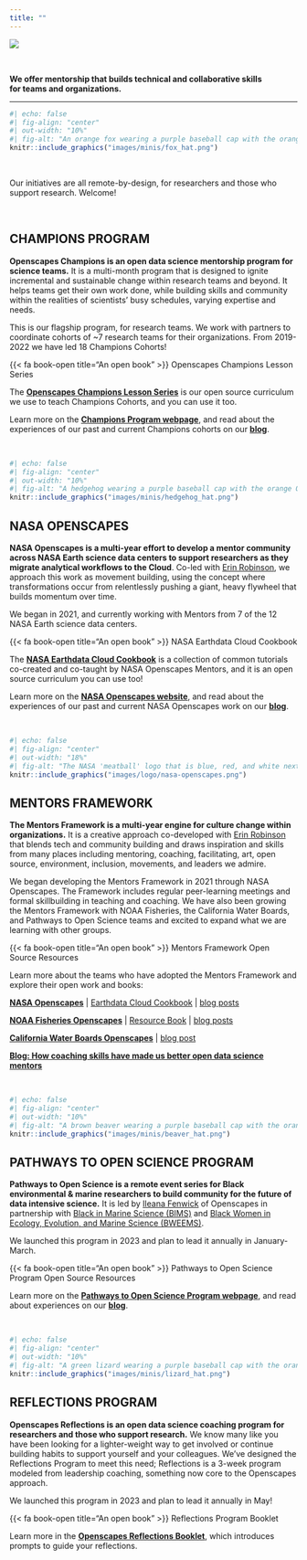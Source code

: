 ```yaml
---
title: ""
---
```


::: {.column-screen}
![](images/banner_imgs/text_banners/initiatives_banner.png)

<br>

::: {.white-div}
::: {.medium-body-text .center-text}
**We offer mentorship that builds technical and collaborative skills<br>for teams and organizations.**
:::

---

```r
#| echo: false
#| fig-align: "center"
#| out-width: "10%"
#| fig-alt: "An orange fox wearing a purple baseball cap with the orange Openscapes logo on the front holds a white flag that says, 'Welcome!' in its outstretched arm."
knitr::include_graphics("images/minis/fox_hat.png")
```

<br>

Our initiatives are all remote-by-design, for researchers and those who support research.  Welcome!
 
<br> 

## CHAMPIONS PROGRAM

**Openscapes Champions is an open data science mentorship program for science teams.** It is a multi-month program that is designed to ignite incremental and sustainable change within research teams and beyond. It helps teams get their own work done, while building skills and community within the realities of scientists' busy schedules, varying expertise and needs.

This is our flagship program, for research teams. We work with partners to coordinate cohorts of ~7 research teams for their organizations. From 2019-2022 we have led 18 Champions Cohorts!

::: {.yellow-bg}
::: {.medium-body-text .center-text}
{{< fa book-open title="An open book" >}} Openscapes Champions Lesson Series
:::
::: {.center-text}
The [**Openscapes Champions Lesson Series**](https://openscapes.github.io/series) is our open source curriculum we use to teach Champions Cohorts, and you can use it too.

Learn more on the [**Champions Program webpage**](champions_program.qmd), and read about the experiences of our past and current Champions cohorts on our [**blog**](blog.qmd#category=champions).
:::
:::


<br>

```r
#| echo: false
#| fig-align: "center"
#| out-width: "10%"
#| fig-alt: "A hedgehog wearing a purple baseball cap with the orange Openscapes logo on the front has a single map tucked under one arm and holds a stack of maps in its other outstretched arm."
knitr::include_graphics("images/minis/hedgehog_hat.png")
```


## NASA OPENSCAPES


**NASA Openscapes is a multi-year effort to develop a mentor community across NASA Earth science data centers to support researchers as they migrate analytical workflows to the Cloud**. Co-led with [Erin Robinson](https://erinrobinson.info/), we approach this work as movement building, using the concept where transformations occur from relentlessly pushing a giant, heavy flywheel that builds momentum over time.

We began in 2021, and currently working with Mentors from 7 of the 12 NASA Earth science data centers.

::: {.yellow-bg}
::: {.medium-body-text .center-text}
{{< fa book-open title="An open book" >}} NASA Earthdata Cloud Cookbook
:::
::: {.center-text}

The [**NASA Earthdata Cloud Cookbook**](https://nasa-openscapes.github.io/earthdata-cloud-cookbook/) is a collection of common tutorials co-created and co-taught by NASA Openscapes Mentors, and it is an open source curriculum you can use too!

Learn more on the [**NASA Openscapes website**](https://nasa-openscapes.github.io/), and read about the experiences of our past and current NASA Openscapes work on our [**blog**](blog.qmd#category=nasa-framework).
:::
:::

<br>

```r
#| echo: false
#| fig-align: "center"
#| out-width: "18%"
#| fig-alt: "The NASA 'meatball' logo that is blue, red, and white next to an orange Openscapes logo."
knitr::include_graphics("images/logo/nasa-openscapes.png")
```


## MENTORS FRAMEWORK

**The Mentors Framework is a multi-year engine for culture change within organizations.** It is a creative approach co-developed with [Erin Robinson](https://erinrobinson.info/) that blends tech and community building and draws inspiration and skills from many places including mentoring, coaching, facilitating, art, open source, environment, inclusion, movements, and leaders we admire.

We began developing the Mentors Framework in 2021 through NASA Openscapes. The Framework includes regular peer-learning meetings and formal skillbuilding in teaching and coaching. We have also been growing the Mentors Framework with NOAA Fisheries, the California Water Boards, and Pathways to Open Science teams and excited to expand what we are learning with other groups.


::: {.yellow-bg}
::: {.medium-body-text .center-text}
{{< fa book-open title="An open book" >}} Mentors Framework Open Source Resources
:::
::: {.center-text}
Learn more about the teams who have adopted the Mentors Framework and explore their open work and books:

[**NASA Openscapes**](https://nasa-openscapes.github.io/) | [Earthdata Cloud Cookbook](https://nasa-openscapes.github.io/earthdata-cloud-cookbook/) | [blog posts](blog.qmd#category=nasa-framework)  


[**NOAA Fisheries Openscapes**](https://nmfs-openscapes.github.io/) | [Resource Book](https://nmfs-opensci.github.io/ResourceBook/) | [blog posts](blog.qmd#category=noaa-fisheries)  

[**California Water Boards Openscapes**](https://cawaterboarddatacenter.github.io/swrcb-openscapes/) | [blog post](blog/2022-12-02-swrcb-2022/index.qmd)

[**Blog: How coaching skills have made us better open data science mentors**](https://www.openscapes.org/blog/2023/05/17/mentor-coach/)

:::
:::

<br>

```r
#| echo: false
#| fig-align: "center"
#| out-width: "10%"
#| fig-alt: "A brown beaver wearing a purple baseball cap with the orange Openscapes logo on the front holds a rock in its outstretched arms."
knitr::include_graphics("images/minis/beaver_hat.png")
```

## PATHWAYS TO OPEN SCIENCE PROGRAM

**Pathways to Open Science is a remote event series for Black environmental & marine researchers to build community for the future of data intensive science.** It is led by [Ileana Fenwick](https://twitter.com/_ileanaf) of Openscapes in partnership with [Black in Marine Science (BIMS)](https://www.blackinmarinescience.org/) and [Black Women in Ecology, Evolution, and Marine Science (BWEEMS)](https://www.bweems.org/).

We launched this program in 2023 and plan to lead it annually in January-March.

::: {.yellow-bg}
::: {.medium-body-text .center-text}
{{< fa book-open title="An open book" >}} Pathways to Open Science Program Open Source Resources
:::
::: {.center-text}
Learn more on the [**Pathways to Open Science Program webpage**](https://openscapes.github.io/pathways-to-open-science/), and read about experiences on our [**blog**](blog.qmd##category=pathways).
:::
:::

<br>

```r
#| echo: false
#| fig-align: "center"
#| out-width: "10%"
#| fig-alt: "A green lizard wearing a purple baseball cap with the orange Openscapes logo on the front waves with an outstretched arm."
knitr::include_graphics("images/minis/lizard_hat.png")
```

## REFLECTIONS PROGRAM

**Openscapes Reflections is an open data science coaching program for researchers and those who support research.** We know many like you have been looking for a lighter-weight way to get involved or continue building habits to support yourself and your colleagues. We’ve designed the Reflections Program to meet this need; Reflections is a 3-week program modeled from leadership coaching, something now core to the Openscapes approach.

We launched this program in 2023 and plan to lead it annually in May!

::: {.yellow-bg}
::: {.medium-body-text .center-text}
{{< fa book-open title="An open book" >}} Reflections Program Booklet
:::
::: {.center-text}
Learn more in the [**Openscapes Reflections Booklet**](https://openscapes.github.io/booklet/), which introduces prompts to guide your reflections.
:::
:::

:::
:::